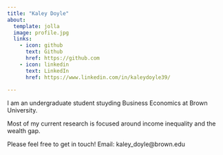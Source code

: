 ```yaml
---
title: "Kaley Doyle"
about:
  template: jolla
  image: profile.jpg
  links:
    - icon: github
      text: Github
      href: https://github.com
    - icon: linkedin
      text: LinkedIn
      href: https://www.linkedin.com/in/kaleydoyle39/
   
---
```


I am an undergraduate student stuyding Business Economics at Brown University.

Most of my current research is focused around income inequality and the wealth gap.

Please feel free to get in touch!
Email: kaley_doyle@brown.edu
